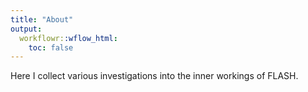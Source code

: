 ```yaml
---
title: "About"
output:
  workflowr::wflow_html:
    toc: false
---
```


Here I collect various investigations into the inner workings of FLASH.
